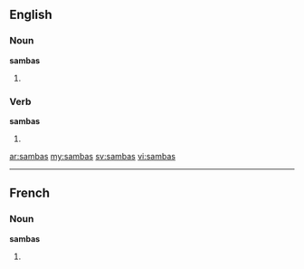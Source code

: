 ==English==

===Noun===
'''sambas'''

# {{plural of|[[samba]]}}

===Verb===
'''sambas'''

# {{third-person singular of|[[samba]]}}

[[ar:sambas]]
[[my:sambas]]
[[sv:sambas]]
[[vi:sambas]]

----
==French==

===Noun===
'''sambas''' {{m}}

# {{plural of|[[samba]]|lang=fr}}
{{rfc-auto}}